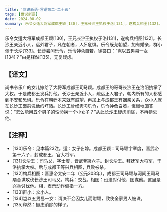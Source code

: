 ```yaml
---
title: '世说新语-言语第二-二十五'
tags: [世说新语]
date: 2024-08-02
summary: 乐令女适大将军成都王颖[130]，王兄长沙王执权于洛[131]，遂构兵相图[132]。
---
```


乐令女适大将军成都王颖[130]，王兄长沙王执权于洛[131]，遂构兵相图[132]。长沙王亲近小人，远外君子，凡在朝者，人怀危惧。乐令既允朝望，加有婚亲，群小谗于长沙[133]。长沙尝问乐令，乐令神色自若，徐答曰：“岂以五男易一女[134]？”由是释然[135]，无复疑虑。

## 【译文】

尚书令乐广的女儿嫁给了大将军成都王司马颖。成都王的哥哥长沙王在洛阳执掌了大权。于是成都王发兵打他。长沙王亲近小人，疏远正人君子，朝内所有的人都感到不安和恐惧。乐令在朝廷本来就有威望，再加上与成都王有姻亲关系，众小人就在长沙王面前说他的坏话。长沙王曾经责问乐令，乐令神色自若，慢慢地回答说：“怎么能用五个男子的性命换一个小女子？”从此长沙王疑虑消除，不再猜忌他。

## 【注释】

- [130]乐令：见本篇23注。适：女子出嫁。成都王颖：司马颖字章度，晋武帝第十六子，封成都王，官大将军。
- [131]长沙王：司马乂，字士度，晋武帝第六子。封长沙王。拜抚军大将军，于洛执掌大权。后与成都王等兴兵相图，兵败被杀。
- [132]构兵相图：晋惠帝太安二年（公元303年），成都王司马颖与河间王司马颙合谋攻伐长沙王司马乂。构兵：交战。相图：设法对付他、图谋他。这里是兴兵讨伐他。相，表示动作偏指一方。
- [133]群小：众小人。
- [134]岂以五男易一女：谓决不会因女儿而附颖，致使全家男人被诛。
- [135]释然：疑虑消除的样子。
